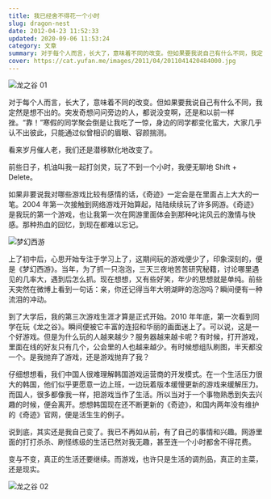```yaml
---
title: 我已经舍不得花一个小时
slug: dragon-nest
date: 2012-04-23 11:52:33
updated: 2020-09-06 11:53:24
category: 文章
summary: 对于每个人而言，长大了，意味着不同的改变。但如果要我说自己有什么不同，我定然是想不出的。突发奇想问问旁边的人，都说没变啊，还是和以前一样挫。
cover: https://cat.yufan.me/images/2011/04/2011041420484000.jpg
---
```


![龙之谷 01](https://cat.yufan.me/images/2011/04/2011041520510800.jpg)

<MusicPlayer netease={440114051} />

对于每个人而言，长大了，意味着不同的改变。但如果要我说自己有什么不同，我定然是想不出的。突发奇想问问旁边的人，都说没变啊，还是和以前一样挫。“靠！”寒假的同学聚会倒是让我吃了一惊，身边的同学都变化蛮大，大家几乎认不出彼此，只能通过似曾相识的眉眼、容颜揣测。

看来岁月催人老，我们还是潜移默化地改变了。

前些日子，机油叫我一起打剑灵，玩了不到一个小时，我便无聊地 Shift + Delete。

如果非要说我对哪些游戏比较有感情的话，《奇迹》一定会是在里面占上大大的一笔。2004 年第一次接触到网络游戏开始算起，陆陆续续玩了许多网游。《奇迹》是我玩的第一个游戏，也让我第一次在网游里面体会到那种叱诧风云的激情与快感。那种热血的回忆，到现在都难以忘记。

![梦幻西游](https://cat.yufan.me/images/2011/04/2011041520580200.jpg)

上了初中后，心思开始专注于学习上了，这期间玩的游戏便少了，印象深刻的，便是《梦幻西游》。当年，为了抓一只泡泡，三天三夜地苦苦研究秘籍，讨论哪里遇见的几率大，遇到后怎么抓。现在想想，又有些好笑，年少的思想就是单纯。前些天突然在微博上看到一句话：亲，你还记得当年大明湖畔的泡泡吗？瞬间便有一种流泪的冲动。

到了大学后，我的第三次游戏生涯才算是正式开始。2010 年年底，第一次看到同学在玩《龙之谷》。瞬间便被它丰富的连招和华丽的画面迷上了。可以说，这是一个好游戏。但是为什么玩的人越来越少？服务器越来越卡呢？有时候，打开游戏，里面在线的好友只有几个，公会里的人也越来越少。有时候想组队刷图，半天都没一个。是我抛弃了游戏，还是游戏抛弃了我？

仔细想想看，我们中国人很难理解韩国游戏运营商的开发模式。在一个生活压力很大的韩国，他们似乎更愿意一边上班，一边玩着版本缓慢更新的游戏来缓解压力。而国人，很多都像我一样，把游戏当作了生活。所以当对于一个事物熟悉到失去兴趣的时候，便会离开。想想韩国现在还不断更新的《奇迹》，和国内两年没有维护的《奇迹》官网，便是活生生的例子。

说到底，其实还是我自己变了。我已不再如从前，有了自己的事情和兴趣。网游里面的打打杀杀、刷怪练级的生活已然对我无趣，甚至连一个小时都舍不得花费。

变与不变，真正的生活还要继续。而游戏，也许只是生活的调剂品，真正的主菜，还是现实。

![龙之谷 02](https://cat.yufan.me/images/2011/04/2011041522562500.jpg)
